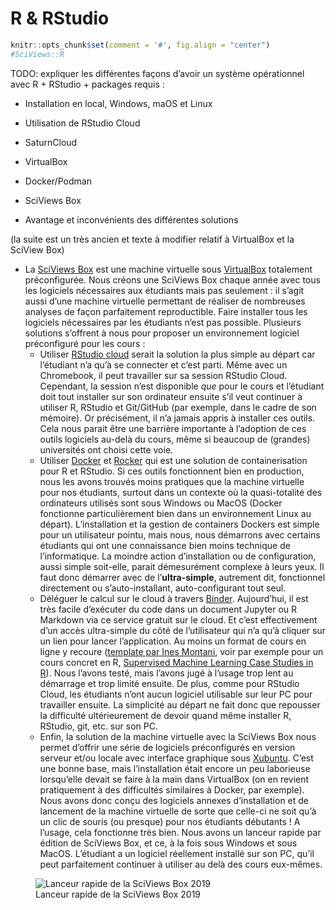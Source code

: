 # R & RStudio {#r}

```r
knitr::opts_chunk$set(comment = '#', fig.align = "center")
#SciViews::R
```

TODO: expliquer les différentes façons d'avoir un système opérationnel avec R + RStudio + packages requis :

- Installation en local, Windows, maOS et Linux

- Utilisation de RStudio Cloud

- SaturnCloud

- VirtualBox

- Docker/Podman

- SciViews Box

- Avantage et inconvénients des différentes solutions

(la suite est un très ancien et texte à modifier relatif à VirtualBox et la SciView Box)

- La [SciViews Box](https://www.sciviews.org/software/svbox/) est une machine virtuelle sous [VirtualBox](https://www.virtualbox.org) totalement préconfigurée. Nous créons une SciViews Box chaque année avec tous les logiciels nécessaires aux étudiants mais pas seulement : il s'agit aussi d'une machine virtuelle permettant de réaliser de nombreuses analyses de façon parfaitement reproductible. Faire installer tous les logiciels nécessaires par les étudiants n'est pas possible. Plusieurs solutions s'offrent à nous pour proposer un environnement logiciel préconfiguré pour les cours :
    * Utiliser [RStudio cloud](https://rstudio.cloud) serait la solution la plus simple au départ car l'étudiant n'a qu'à se connecter et c'est parti. Même avec un Chromebook, il peut travailler sur sa session RStudio Cloud. Cependant, la session n'est disponible *que* pour le cours et l'étudiant doit tout installer sur son ordinateur ensuite s'il veut continuer à utiliser R, RStudio et Git/GitHub (par exemple, dans le cadre de son mémoire). Or précisément, il n'a jamais appris à installer ces outils. Cela nous parait être une barrière importante à l'adoption de ces outils logiciels au-delà du cours, même si beaucoup de (grandes) universités ont choisi cette voie.
    * Utiliser [Docker](https://www.docker.com) et [Rocker](https://github.com/rocker-org/rocker) qui est une solution de containerisation pour R et RStudio. Si ces outils fonctionnent bien en production, nous les avons trouvés moins pratiques que la machine virtuelle pour nos étudiants, surtout dans un contexte où la quasi-totalité des ordinateurs utilisés sont sous Windows ou MacOS (Docker fonctionne particulièrement bien dans un environnement Linux au départ). L'installation et la gestion de containers Dockers est simple pour un utilisateur pointu, mais nous, nous démarrons avec certains étudiants qui ont une connaissance bien moins technique de l'informatique. La moindre action d'installation ou de configuration, aussi simple soit-elle, parait démesurément complexe à leurs yeux. Il faut donc démarrer avec de l'**ultra-simple**, autrement dit, fonctionnel directement ou s'auto-installant, auto-configurant tout seul.
    * Déléguer le calcul sur le cloud à travers [Binder](https://mybinder.org). Aujourd'hui, il est très facile d'exécuter du code dans un document Jupyter ou R Markdown via ce service gratuit sur le cloud. Et c'est effectivement d'un accès ultra-simple du côté de l'utilisateur qui n'a qu'à cliquer sur un lien pour lancer l'application. Au moins un format de cours en ligne y recoure ([template par Ines Montani](https://github.com/ines/course-starter-r), voir par exemple pour un cours concret en R, [Supervised Machine Learning Case Studies in R](https://supervised-ml-course.netlify.app)). Nous l'avons testé, mais l'avons jugé à l'usage trop lent au démarrage et trop limité ensuite. De plus, comme pour RStudio Cloud, les étudiants n'ont aucun logiciel utilisable sur leur PC pour travailler ensuite. La simplicité au départ ne fait donc que repousser la difficulté ultérieurement de devoir quand même installer R, RStudio, git, etc. sur son PC.
    * Enfin, la solution de la machine virtuelle avec la SciViews Box nous permet d'offrir une série de logiciels préconfigurés en version serveur et/ou locale avec interface graphique sous [Xubuntu](https://xubuntu.org). C'est une bonne base, mais l'installation était encore un peu laborieuse lorsqu'elle devait se faire à la main dans VirtualBox (on en revient pratiquement à des difficultés similaires à Docker, par exemple). Nous avons donc conçu des logiciels annexes d'installation et de lancement de la machine virtuelle de sorte que celle-ci ne soit qu'à un clic de souris (ou presque) pour nos étudiants débutants\ ! A l'usage, cela fonctionne très bien. Nous avons un lanceur rapide par édition de SciViews Box, et ce, à la fois sous Windows et sous MacOS. L'étudiant a un logiciel réellement installé sur son PC, qu'il peut parfaitement continuer à utiliser au delà des cours eux-mêmes.

![Lanceur rapide de la SciViews Box 2019](images/general/svbox-launcher.png)
